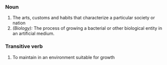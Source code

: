 ===Noun===
#The arts, customs and habits that characterize a particular society or nation
#''(Biology):'' The process of growing a bacterial or other biological entity in an artificial medium.

===Transitive verb===
#To maintain in an environment suitable for growth